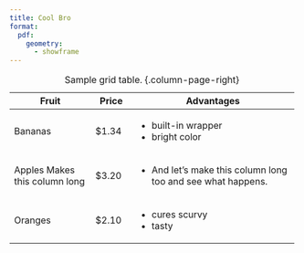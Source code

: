 ```yaml
---
title: Cool Bro
format:
  pdf:
    geometry:
      - showframe
---
```


+-------------------------------+---------------+---------------------------------------------------------------+
| Fruit                         | Price         | Advantages                                                    |
+===============================+===============+===============================================================+
| Bananas                       | \$1.34        | -   built-in wrapper                                          |
|                               |               | -   bright color                                              |
+-------------------------------+---------------+---------------------------------------------------------------+
| Apples Makes this column long | \$3.20        | -   And let's make this column long too and see what happens. |
+-------------------------------+---------------+---------------------------------------------------------------+
| Oranges                       | \$2.10        | -   cures scurvy                                              |
|                               |               | -   tasty                                                     |
+-------------------------------+---------------+---------------------------------------------------------------+

: Sample grid table. {.column-page-right}